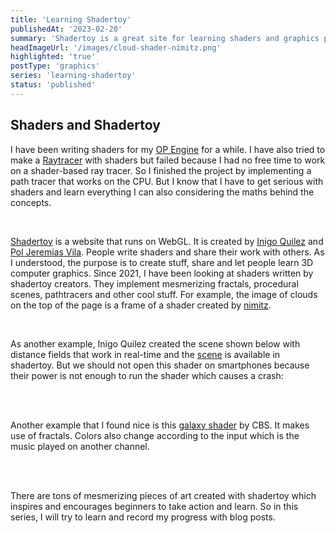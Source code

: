 ```yaml
---
title: 'Learning Shadertoy'
publishedAt: '2023-02-20'
summary: 'Shadertoy is a great site for learning shaders and graphics programming. So I must explore it and learn how to create things with it.'
headImageUrl: '/images/cloud-shader-nimitz.png'
highlighted: 'true'
postType: 'graphics'
series: 'learning-shadertoy'
status: 'published'
---
```


## Shaders and Shadertoy

I have been writing shaders for my [OP Engine](/blog/op-engine-devlog-1) for a while.
I have also tried to make a [Raytracer](/blog/my-ray-tracer-journey-1) with shaders but failed because
I had no free time to work on a shader-based ray tracer. So I finished the project by implementing a path
tracer that works on the CPU. But I know that I have to get serious with shaders and learn everything I can
also considering the maths behind the concepts.

<br/>

[Shadertoy](https://www.shadertoy.com/) is a website that runs on WebGL.
It is created by [Inigo Quilez](https://iquilezles.org/) and [Pol Jeremias Vila](https://www.poljeremias.com/).
People write shaders and share their work with others. As I understood,
the purpose is to create stuff, share and let people learn 3D computer graphics.
Since 2021, I have been looking at shaders written by shadertoy creators. They implement
mesmerizing fractals, procedural scenes, pathtracers and other cool stuff. For example,
the image of clouds on the top of the page is a frame of a shader created by [nimitz](https://www.shadertoy.com/user/nimitz).

<br/>

As another example, Inigo Quilez created the scene shown below with distance fields that work in real-time and the [scene](https://www.shadertoy.com/view/ld3Gz2) is available in shadertoy. But
we should not open this shader on smartphones because their power is not enough to run the shader
which causes a crash:

<br/>
<ApiImage alt="snail" src="/images/snail-inigo-quilez.png" heigth="100%" width="100%" caption="Snail by Inigo Quilez"/>
<br/>

Another example that I found nice is this [galaxy shader](https://www.shadertoy.com/view/MslGWN) by CBS. It makes use of fractals.
Colors also change according to the input which is the music played on another channel.

<br/>
<ApiImage alt="galaxy" src="/images/galaxy-cbs.png" heigth="100%" width="100%" caption="Galaxy by CBS"/>
<br/>

There are tons of mesmerizing pieces of art created with shadertoy which inspires and
encourages beginners to take action and learn. So in this series, I will try to learn
and record my progress with blog posts.





